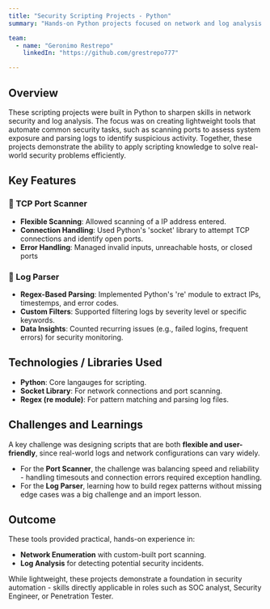 ```yaml
---
title: "Security Scripting Projects - Python"
summary: "Hands-on Python projects focused on network and log analysis to strengthen scripting skills."

team:
  - name: "Geronimo Restrepo"
    linkedIn: "https://github.com/grestrepo777"

---
```


## Overview

These scripting projects were built in Python to sharpen skills in network security and log analysis. The focus was on creating lightweight tools that automate common security tasks, such as scanning ports to assess system exposure and parsing logs to identify suspicious activity. Together, these projects demonstrate the ability to apply scripting knowledge to solve real-world security problems efficiently.
## Key Features

### 🔹 TCP Port Scanner
- **Flexible Scanning**: Allowed scanning of a IP address entered. 
- **Connection Handling**: Used Python's 'socket' library to attempt TCP connections and identify open ports. 
- **Error Handling**: Managed invalid inputs, unreachable hosts, or closed ports

### 🔹 Log Parser
- **Regex-Based Parsing**: Implemented Python's 're' module to extract IPs, timestemps, and error codes.
- **Custom Filters**: Supported filtering logs by severity level or specific keywords. 
- **Data Insights**: Counted recurring issues (e.g., failed logins, frequent errors) for security monitoring.


## Technologies / Libraries Used

- **Python**: Core langauges for scripting. 
- **Socket Library**: For network connections and port scanning. 
- **Regex (re module)**: For pattern matching and parsing log files. 


## Challenges and Learnings
A key challenge was designing scripts that are both **flexible and user-friendly**, since real-world logs and network configurations can vary widely. 
- For the **Port Scanner**, the challenge was balancing speed and reliability - handling timesouts and connection errors required exception handling. 
- For the **Log Parser**, learning how to build regex patterns without missing edge cases was a big challenge and an import lesson. 

## Outcome
These tools provided practical, hands-on experience in: 
- **Network Enumeration** with custom-built port scanning. 
- **Log Analysis** for detecting potential security incidents. 

While lightweight, these projects demonstrate a foundation in security automation - skills directly applicable in roles such as SOC analyst, Security Engineer, or Penetration Tester.  